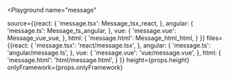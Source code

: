 

<Playground
  name="message"
  
  source={{react: {
             'message.tsx': Message_tsx_react,
           },
           angular: {
             'message.ts': Message_ts_angular,
           },
           vue: {
             'message.vue': Message_vue_vue,
           },
           html: {
             'message.html': Message_html_html,
           }
}}
  files={{react: {
            'message.tsx': 'react/message.tsx',
          },
          angular: {
            'message.ts': 'angular/message.ts',
          },
          vue: {
            'message.vue': 'vue/message.vue',
          },
          html: {
            'message.html': 'html/message.html',
          }
}}
  height={props.height}
  onlyFramework={props.onlyFramework}
></Playground>
